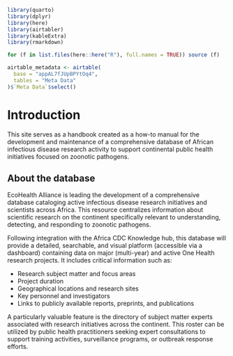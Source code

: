 ```r
library(quarto)
library(dplyr)
library(here)
library(airtabler)
library(kableExtra)
library(rmarkdown)

for (f in list.files(here::here("R"), full.names = TRUE)) source (f)

airtable_metadata <- airtable(
  base = "appAL7fJUpBPYtOq4", 
  tables = "Meta Data"
)$`Meta Data`$select()
```

# Introduction {#sec-introduction}

This site serves as a handbook created as a how-to manual for the development and maintenance of a comprehensive database of African infectious disease research activity to support continental public health initiatives focused on zoonotic pathogens.

## About the database {#sec-about-database}

EcoHealth Alliance is leading the development of a comprehensive database cataloging active infectious disease research initiatives and scientists across Africa. This resource centralizes information about scientific research on the continent specifically relevant to understanding, detecting, and responding to zoonotic pathogens.

Following integration with the Africa CDC Knowledge hub, this database will provide a detailed, searchable, and visual platform (accessible via a dashboard) containing data on major (multi-year) and active One Health research projects. It includes critical information such as:

- Research subject matter and focus areas
- Project duration
- Geographical locations and research sites
- Key personnel and investigators
- Links to publicly available reports, preprints, and publications

A particularly valuable feature is the directory of subject matter experts associated with research initiatives across the continent. This roster can be utilized by public health practitioners seeking expert consultations to support training activities, surveillance programs, or outbreak response efforts.
